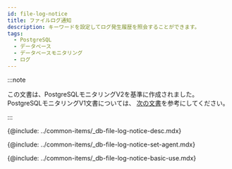 ```yaml
---
id: file-log-notice
title: ファイルログ通知
description: キーワードを設定してログ発生履歴を照会することができます。
tags:
  - PostgreSQL
  - データベース
  - データベースモニタリング
  - ログ
---
```


:::note

この文書は、PostgreSQLモニタリングV2を基準に作成されました。 PostgreSQLモニタリングV1文書については、 [次の文書](../postgresql-v1/file-log-notice)を参考にしてください。

:::

<!-- 概要 -->

{@include: ../common-items/_db-file-log-notice-desc.mdx}

<!-- 사용 설정 안내 -->

{@include: ../common-items/_db-file-log-notice-set-agent.mdx}

<!-- 기본 화면 안내 -->

{@include: ../common-items/_db-file-log-notice-basic-use.mdx}
